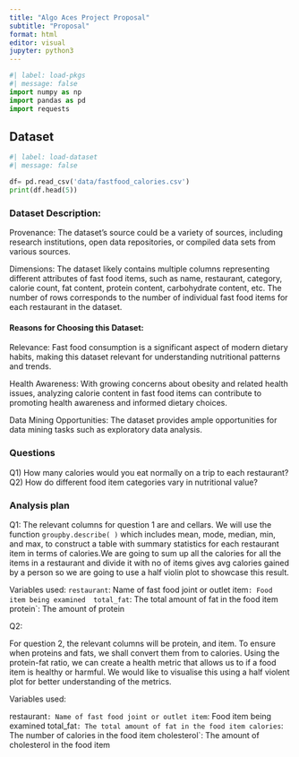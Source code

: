 ```yaml
---
title: "Algo Aces Project Proposal"
subtitle: "Proposal"
format: html
editor: visual
jupyter: python3
---
```


```python
#| label: load-pkgs
#| message: false
import numpy as np
import pandas as pd
import requests
```

## Dataset

```python
#| label: load-dataset
#| message: false

df= pd.read_csv('data/fastfood_calories.csv')
print(df.head(5))
```

### Dataset Description:

Provenance:
The dataset's source could be a variety of sources, including research institutions,
open data repositories, or compiled data sets from various sources.

Dimensions:
The dataset likely contains multiple columns representing different attributes of fast food items, 
such as name, restaurant, category, calorie count, fat content, protein content, 
carbohydrate content, etc. The number of rows corresponds to the number of individual fast food items for each restaurant in the dataset.

#### **Reasons for Choosing this Dataset:**

Relevance:
Fast food consumption is a significant aspect of modern dietary habits, making this dataset relevant for understanding nutritional patterns and trends.

Health Awareness:
With growing concerns about obesity and related health issues, analyzing calorie content in fast food items can contribute to promoting health awareness and informed dietary choices.

Data Mining Opportunities:
The dataset provides ample opportunities for data mining tasks such as exploratory data analysis.

### Questions

Q1) How many calories would you eat normally on a trip to each restaurant?
Q2) How do different food item categories vary in nutritional value?


### Analysis plan

Q1:
The relevant columns for question 1 are and cellars. We will use the function `groupby.describe( )` which includes mean, mode, median, min, and max, to construct a table with summary statistics for each restaurant item in terms of calories.We are going to sum up all the calories for all the items in a restaurant and divide it with no of items gives avg calories gained by a person so we are going to use a half violin plot to showcase this result.

 Variables used:
`restaurant`: Name of fast food joint or outlet
 item`: Food item being examined
 total_fat`: The total amount of fat in the food item
 protein`: The amount of protein

Q2:

For question 2, the relevant columns will be protein, and item. To ensure when proteins and fats, we shall convert them from to calories. Using the protein-fat ratio, we can create a health metric that allows us to if a food item is healthy or harmful. We would like to visualise this using a half violent plot for better understanding of the metrics.

Variables used:

restaurant`: Name of fast food joint or outlet
item`: Food item being examined
total_fat`: The total amount of fat in the food item
calories`: The number of calories in the food item
cholesterol`: The amount of cholesterol in the food item
